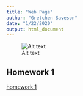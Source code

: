 ```yaml
---
title: "Web Page"
author: "Gretchen Saveson"
date: "1/22/2020"
output: html_document
---
```


![Alt text](https://GretchenSav.github.io/SavesonBio381/pic.jpg)

## Homework 1
[homework 1](Homework 1.html)

